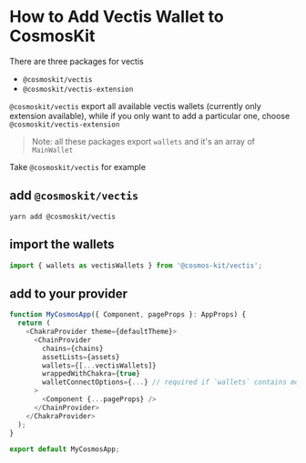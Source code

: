 # How to Add Vectis Wallet to CosmosKit

There are three packages for vectis

- `@cosmoskit/vectis`
- `@cosmoskit/vectis-extension`

`@cosmoskit/vectis` export all available vectis wallets (currently only extension available), while if you only want to add a particular one, choose `@cosmoskit/vectis-extension`

> Note: all these packages export `wallets` and it's an array of `MainWallet`

Take `@cosmoskit/vectis` for example

## add `@cosmoskit/vectis`

```
yarn add @cosmoskit/vectis
```

## import the wallets

```js
import { wallets as vectisWallets } from '@cosmos-kit/vectis';
```

## add to your provider

```js
function MyCosmosApp({ Component, pageProps }: AppProps) {
  return (
    <ChakraProvider theme={defaultTheme}>
      <ChainProvider
        chains={chains}
        assetLists={assets}
        wallets={[...vectisWallets]}
        wrappedWithChakra={true}
        walletConnectOptions={...} // required if `wallets` contains mobile wallets
      >
        <Component {...pageProps} />
      </ChainProvider>
    </ChakraProvider>
  );
}

export default MyCosmosApp;
```

